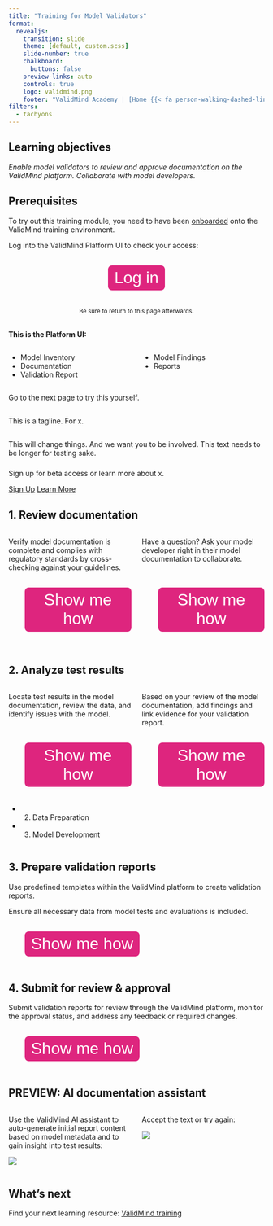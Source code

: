```yaml
---
title: "Training for Model Validators"
format:
  revealjs:
    transition: slide
    theme: [default, custom.scss]
    slide-number: true
    chalkboard: 
      buttons: false
    preview-links: auto
    controls: true
    logo: validmind.png
    footer: "ValidMind Academy | [Home {{< fa person-walking-dashed-line-arrow-right >}}](training-overview.html)"
filters:
  - tachyons
---
```


## Learning objectives {.center}

_Enable model validators to review and approve documentation on the ValidMind platform. Collaborate with model developers._

<!---
<a href="#" data-modal-type="html" data-modal-url="#somehiddendiv">Link to an ID</a> 

 <a href="mooster.png" data-modal-type="image">an href attribute</a> 

* Use it to show [HTML content](#)<!-- .element: data-modal-type="html" data-modal-url="#somehiddendiv" in a window.

<div class="mm-content hidden" id="somehiddendiv">
   <h2>Example of HTML content</h2>
   <p>This is just content that is normally hidden.</p>
</div>
--->


## Prerequisites {.center}

To try out this training module, you need to have been [onboarded](training-overview.html#onboarding) onto the ValidMind training environment.

Log into the ValidMind Platform UI to check your access:

<br><form method="get" action="https://app.prod.validmind.ai/" target="_blank" style="display: flex; justify-content: center;">
   <button type="submit" style="color: white; background-color: #de257e; border-radius: 8px; border: none; font-size: 32px; padding: 6.25px 12.5px; margin-bottom: 20px;">Log in<br></button>
</form>

<div style="text-align: center;">
  <small>Be sure to return to this page afterwards.</small>
</div>

<!---
## WITHOUT TACHYONS {background-iframe="https://app.prod.validmind.ai/model-inventory" background-interactive="true"}


::: {.callout-tip collapse="false"}
[Discipline in typography is a prime virtue. Individuality must be secured by means that are rational. Distinction needs to be won by simplicity and restraint. It is equally true that these qualities need to be infused with a certain spirit and vitality, or they degenerate into dullness and mediocrity.]{.f5 .f4-m .f3-l .lh-copy .measure .mt0}

[ --- Stanley Morison]{.f6 .ttu .tracked .fs-normal}
:::
--->

## {background-iframe="https://app.prod.validmind.ai/model-inventory"} 

:::: {.flex .items-center .justify-center .pa4 .bg-dark-pink .ba .b--black-20 .br3}
::: {.ml0 .mt0 .white .bw2 .b--fuchsia .f4}
**This is the Platform UI:**

::: {.pl4 .bl}
::: {.columns}
::: {.column width="50%"}
- Model Inventory
- Documentation 
- Validation Report
:::

::: {.column width="50%"}
- Model Findings
- Reports 
:::
:::
:::

Go to the next page to try this yourself. 
:::

::::

## {background-iframe="https://app.prod.validmind.ai/model-inventory" background-interactive="true"}

:::: {.mw7 .center .ph3 .ph5-ns .tc .br2 .pv5 .bg-washed-green .dark-green .mb5}
# {.fw6 .f3 .f2-ns .lh-title .mt0 .mb3}
This is a tagline. For x.

## {.fw2 .f4 .lh-copy .mt0 .mb3}
This will change things. And we want you to be involved. This text needs to be longer for testing sake.

### {.fw1 .f5 .mt0 .mb3}
Sign up for beta access or learn more about x.

::::: {.div}
[Sign Up](#){.f6 .br-pill .bg-dark-green .no-underline .washed-green .ba .b--dark-green .grow .pv2 .ph3 .dib .mr3}
[Learn More](#){.f6 .br-pill .dark-green .no-underline .ba .grow .pv2 .ph3 .dib}
:::::
::::

## 1. Review documentation

:::: {.columns}

::: {.column width="50%"}
Verify model documentation is complete and complies with regulatory standards by cross-checking against your guidelines. 

:::

::: {.column width="50%"}
Have a question? Ask your model developer right in their model documentation to collaborate.
:::

::::

:::: {.columns}

::: {.column width="50%"}
<br><form method="get" action="../guide/review-model-documentation.html" target="_blank">
   <button type="submit" style="color: white; background-color: #de257e; border-radius: 8px; border: none; font-size: 32px; padding: 6.25px 12.5px; margin-left: 32px; margin-bottom: 20px;">Show me how</button>
</form>
:::

::: {.column width="50%"}
<br><form method="get" action="../guide/collaborate-with-others.html" target="_blank">
   <button type="submit" style="color: white; background-color: #de257e; border-radius: 8px; border: none; font-size: 32px; padding: 6.25px 12.5px; margin-left: 32px; margin-bottom: 20px;">Show me how</button>
</form>
:::

::::


## 2. Analyze test results

:::: {.columns}

::: {.column width="50%"}
Locate test results in the model documentation, review the data, and identify issues with the model. 
:::

::: {.column width="50%"}
Based on your review of the model documentation, add findings and link evidence for your validation report.
:::

:::

:::: {.columns}

::: {.column width="50%"}
<br><form method="get" action="../guide/review-model-documentation.html" target="_blank">
   <button type="submit" style="color: white; background-color: #de257e; border-radius: 8px; border: none; font-size: 32px; padding: 6.25px 12.5px; margin-left: 32px; margin-bottom: 20px;">Show me how</button>
</form>

::: {.callout-important appearance="minimal" title="Explore sections:"}
- 2. Data Preparation
- 3. Model Development
:::

:::

::: {.column width="50%"}
<br><form method="get" action="../guide/work-with-model-findings.html" target="_blank">
   <button type="submit" style="color: white; background-color: #de257e; border-radius: 8px; border: none; font-size: 32px; padding: 6.25px 12.5px; margin-left: 32px; margin-bottom: 20px;">Show me how</button>
</form>
:::

::::

##  3. Prepare validation reports

Use predefined templates within the ValidMind platform to create validation reports. 

Ensure all necessary data from model tests and evaluations is included.

<br><form method="get" action="../guide/preparing-validation-reports.html" target="_blank">
   <button type="submit" style="color: white; background-color: #de257e; border-radius: 8px; border: none; font-size: 32px; padding: 6.25px 12.5px; margin-left: 32px; margin-bottom: 20px;">Show me how</button>
</form>

## 4. Submit for review & approval

Submit validation reports for review through the ValidMind platform, monitor the approval status, and address any feedback or required changes.

<br><form method="get" action="../guide/submit-for-approval.html" target="_blank">
   <button type="submit" style="color: white; background-color: #de257e; border-radius: 8px; border: none; font-size: 32px; padding: 6.25px 12.5px; margin-left: 32px; margin-bottom: 20px;">Show me how</button>
</form>

## PREVIEW: AI documentation assistant

:::: {.columns}

::: {.column width="50%"}
Use the ValidMind AI assistant to auto-generate initial report content based on model metadata and to gain insight into test results:

![](../releases/2024-may-22/323798334-b8cfb363-3dfb-4bfd-a638-cc728a2ad010.png)
:::

::: {.column width="50%"}
Accept the text or try again:

![](../releases/2024-may-22/323798341-a0da2945-34d8-4bba-ba7a-f41f542a8e11.png)
:::

:::

## What's next

Find your next learning resource: [ValidMind training](training-overview.html)
